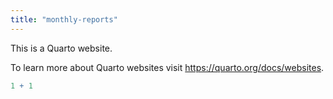 ```yaml
---
title: "monthly-reports"
---
```


This is a Quarto website.

To learn more about Quarto websites visit <https://quarto.org/docs/websites>.

```r
1 + 1
```
